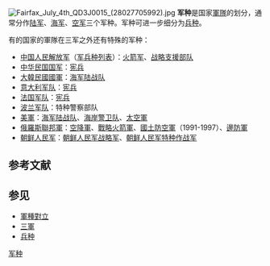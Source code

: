 {{Unreferenced|time=2012-02-19T08:13:22+00:00 }}
[[File:Fairfax_July_4th_QD3J0015_(28027705992).jpg|thumb]]
'''军种'''是国家[[軍隊|軍隊]]的划分，通常分作[[陆军|陆军]]、[[海军|海军]]、[[空军|空军]]三个军种。军种可进一步细分为[[兵种|兵种]]。

有的国家的軍隊在三军之外还有特殊的军种：
* [[中国人民解放军|中国人民解放军]]（[[中国人民解放军军兵种列表|军兵种列表]]）：[[中国人民解放军火箭军|火箭军]]、[[中国人民解放军战略支援部队|战略支援部队]]
* [[中华民国国军|中华民国国军]]：[[中华民国宪兵|宪兵]]
* [[大韓民國國軍|大韓民國國軍]]：[[韩国海军陆战队|海军陆战队]]
* [[意大利军队|意大利军队]]：[[意大利宪兵|宪兵]]
* [[法国军队|法国军队]]：[[法国宪兵|宪兵]]
* [[波兰军事|波兰军队]]：特种警察部队
* [[美軍|美軍]]：[[美国海军陆战队|海军陆战队]]、[[美国海岸警卫队|海岸警卫队]]、[[太空軍|太空軍]]
* [[俄羅斯聯邦軍|俄羅斯聯邦軍]]：[[俄罗斯空降軍|空降軍]]、[[俄羅斯戰略火箭軍|戰略火箭軍]]、[[苏联国土防空军|國土防空軍]]（1991-1997）、[[俄罗斯边防军|邊防軍]]
* [[朝鲜人民军|朝鲜人民军]]：[[朝鲜人民军战略军|朝鲜人民军战略军]]、[[朝鲜人民军特种作战军|朝鲜人民军特种作战军]]

== 参考文献 ==
{{Reflist}}

== 参见 ==
{{Portal box|军事}}
* [[軍種對立|軍種對立]]
* [[三軍|三軍]]
* [[兵种|兵种]]


[[Category:军种|]]

{{军事小作品}}